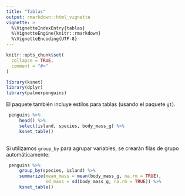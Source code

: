 ```yaml
---
title: "Tablas"
output: rmarkdown::html_vignette
vignette: >
  %\VignetteIndexEntry{tablas}
  %\VignetteEngine{knitr::rmarkdown}
  %\VignetteEncoding{UTF-8}
---
```


```r
knitr::opts_chunk$set(
  collapse = TRUE,
  comment = "#>"
)
```

```r
library(ksnet)
library(dplyr)
library(palmerpenguins)
```

El paquete también incluye estilos para tablas (usando el paquete `gt`).
 
```r
 
 penguins %>%
     head() %>%
     select(island, species, body_mass_g) %>%
     ksnet_table()
 
```
 
Si utilizamos `group_by` para agrupar variables, se crearán filas de grupo automáticamente:
 
 
```r
 
 penguins %>%
     group_by(species, island) %>%
     summarize(mean_mass = mean(body_mass_g, na.rm = TRUE),
               sd_mass = sd(body_mass_g, na.rm = TRUE)) %>%
     ksnet_table()
 
```

